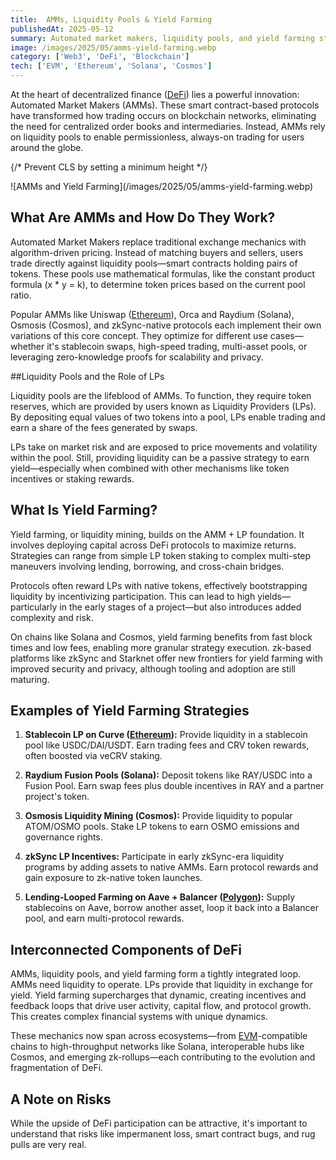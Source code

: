 ```yaml
---
title:  AMMs, Liquidity Pools & Yield Farming  
publishedAt: 2025-05-12
summary: Automated market makers, liquidity pools, and yield farming strategies across major blockchains
image: /images/2025/05/amms-yield-farming.webp
category: ['Web3', 'DeFi', 'Blockchain']
tech: ['EVM', 'Ethereum', 'Solana', 'Cosmos']
---
```


At the heart of decentralized finance ([DeFi](/web3)) lies a powerful innovation: Automated Market Makers (AMMs). These smart contract-based protocols have transformed how trading occurs on blockchain networks, eliminating the need for centralized order books and intermediaries. Instead, AMMs rely on liquidity pools to enable permissionless, always-on trading for users around the globe.

{/* Prevent CLS by setting a minimum height */}
<div style={{ minHeight: '300px' }}>
![AMMs and Yield Farming](/images/2025/05/amms-yield-farming.webp)
</div>

## What Are AMMs and How Do They Work?

Automated Market Makers replace traditional exchange mechanics with algorithm-driven pricing. Instead of matching buyers and sellers, users trade directly against liquidity pools—smart contracts holding pairs of tokens. These pools use mathematical formulas, like the constant product formula (x \* y = k), to determine token prices based on the current pool ratio.

Popular AMMs like Uniswap ([Ethereum](/tech/ethereum)), Orca and Raydium (Solana), Osmosis (Cosmos), and zkSync-native protocols each implement their own variations of this core concept. They optimize for different use cases—whether it's stablecoin swaps, high-speed trading, multi-asset pools, or leveraging zero-knowledge proofs for scalability and privacy.

##Liquidity Pools and the Role of LPs

Liquidity pools are the lifeblood of AMMs. To function, they require token reserves, which are provided by users known as Liquidity Providers (LPs). By depositing equal values of two tokens into a pool, LPs enable trading and earn a share of the fees generated by swaps.

LPs take on market risk and are exposed to price movements and volatility within the pool. Still, providing liquidity can be a passive strategy to earn yield—especially when combined with other mechanisms like token incentives or staking rewards.

## What Is Yield Farming?

Yield farming, or liquidity mining, builds on the AMM + LP foundation. It involves deploying capital across DeFi protocols to maximize returns. Strategies can range from simple LP token staking to complex multi-step maneuvers involving lending, borrowing, and cross-chain bridges.

Protocols often reward LPs with native tokens, effectively bootstrapping liquidity by incentivizing participation. This can lead to high yields—particularly in the early stages of a project—but also introduces added complexity and risk.

On chains like Solana and Cosmos, yield farming benefits from fast block times and low fees, enabling more granular strategy execution. zk-based platforms like zkSync and Starknet offer new frontiers for yield farming with improved security and privacy, although tooling and adoption are still maturing.

## Examples of Yield Farming Strategies

1. **Stablecoin LP on Curve ([Ethereum](/tech/ethereum)):** Provide liquidity in a stablecoin pool like USDC/DAI/USDT. Earn trading fees and CRV token rewards, often boosted via veCRV staking.

2. **Raydium Fusion Pools (Solana):** Deposit tokens like RAY/USDC into a Fusion Pool. Earn swap fees plus double incentives in RAY and a partner project's token.

3. **Osmosis Liquidity Mining (Cosmos):** Provide liquidity to popular ATOM/OSMO pools. Stake LP tokens to earn OSMO emissions and governance rights.

4. **zkSync LP Incentives:** Participate in early zkSync-era liquidity programs by adding assets to native AMMs. Earn protocol rewards and gain exposure to zk-native token launches.

5. **Lending-Looped Farming on Aave + Balancer ([Polygon](/tech/polygon)):** Supply stablecoins on Aave, borrow another asset, loop it back into a Balancer pool, and earn multi-protocol rewards.

## Interconnected Components of DeFi

AMMs, liquidity pools, and yield farming form a tightly integrated loop. AMMs need liquidity to operate. LPs provide that liquidity in exchange for yield. Yield farming supercharges that dynamic, creating incentives and feedback loops that drive user activity, capital flow, and protocol growth. This creates complex financial systems with unique dynamics.

These mechanics now span across ecosystems—from [EVM](/tech/evm)-compatible chains to high-throughput networks like Solana, interoperable hubs like Cosmos, and emerging zk-rollups—each contributing to the evolution and fragmentation of DeFi.

## A Note on Risks

While the upside of DeFi participation can be attractive, it's important to understand that risks like impermanent loss, smart contract bugs, and rug pulls are very real.
